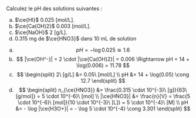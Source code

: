 ::: {.Exercise data-latex=""}

Calculez le pH des solutions suivantes :

a. $\ce{HI}$ 0.025 [mol/L].
\vspace{\stretch{1}}
b. $\ce{Ca(OH)2}$ 0.003 [mol/L].
\vspace{\stretch{1}}
c. $\ce{NaOH}$ 2 [g/L].
\vspace{\stretch{1}}
d. 0.315 mg de $\ce{HNO3}$ dans 10 mL de solution
\vspace{\stretch{1}}

:::

::: {.Answer data-latex=""}

a. $$
pH = - \log 0.025 \cong 1.6
$$
b. $$
|\ce{OH^-}| = 2 \cdot |\ce{Ca(OH)2}| = 0.006 \Rightarrow pH = 14 + \log(0.006) = 11.78
$$
c. $$
\begin{split}
  2\ [g/L] &= 0.05\ [mol/L] \\
  pH &= 14 + \log(0.05) \cong 12.7
\end{split}
$$
d. $$
\begin{split}
  n_{\ce{HNO3}} &= \frac{0.315 \cdot 10^{-3}\ [g]}{63\ [g/mol]} = 5 \cdot 10^{-6}\ [mol] \\
  |\ce{HNO3}| &= \frac{n}{V} = \frac{5 \cdot 10^{-6}\ [mol]}{10 \cdot 10^{-3}\ [L]} = 5 \cdot 10^{-4}\ [M] \\
  pH &= - \log |\ce{H3O+}| = - \log 5 \cdot 10^{-4} \cong 3.301
 \end{split}
$$

:::
